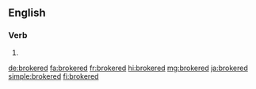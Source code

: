 ==English==

===Verb===
{{head|en|verb form}}

# {{en-past of|broker}}

[[de:brokered]]
[[fa:brokered]]
[[fr:brokered]]
[[hi:brokered]]
[[mg:brokered]]
[[ja:brokered]]
[[simple:brokered]]
[[fi:brokered]]